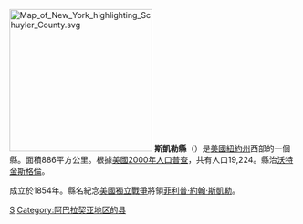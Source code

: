 {{noteTA
|G1=USState
|1=zh-hans:县;zh-hk:縣;zh-tw:郡;
}}
[[File:Map_of_New_York_highlighting_Schuyler_County.svg|250px]]
'''斯凱勒縣'''（{{lang-en|Schuyler County}}）是[[美國|美國]][[紐約州|紐約州]]西部的一個縣。面積886平方公里。根據[[美國2000年人口普查|美國2000年人口普查]]，共有人口19,224。縣治[[沃特金斯格倫|沃特金斯格倫]]。

成立於1854年。縣名紀念[[美國獨立戰爭|美國獨立戰爭]]將領[[菲利普·約翰·斯凱勒|菲利普·約翰·斯凱勒]]。
{{New York}}
{{NewYork-stub}}

[[Category:紐約州行政區劃|S]]
[[Category:阿巴拉契亚地区的县|Category:阿巴拉契亚地区的县]]